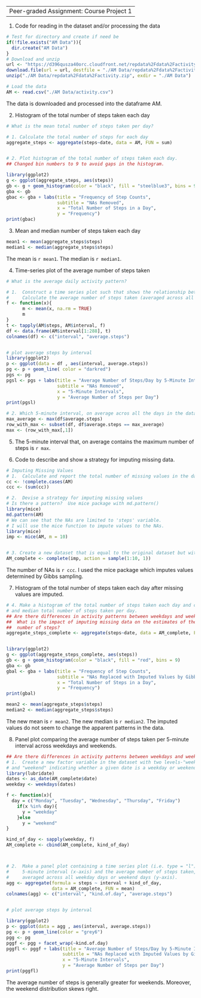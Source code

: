 
----------------------------------------------------------------------------
Peer-graded Assignment: Course Project 1
----------------------------------------------------------------------------

1. Code for reading in the dataset and/or processing the data
```r
# Test for directory and create if need be
if(!file.exists("AM Data")){
  dir.create("AM Data")
}
# Download and unzip
url <- "https://d396qusza40orc.cloudfront.net/repdata%2Fdata%2Factivity.zip"
download.file(url = url, destfile = "./AM Data/repdata%2Fdata%2Factivity.zip", method = "auto")
unzip("./AM Data/repdata%2Fdata%2Factivity.zip", exdir = "./AM Data")

# Load the data
AM <- read.csv("./AM Data/activity.csv")
```

The data is downloaded and processed into the dataframe AM.




2. Histogram of the total number of steps taken each day


```r
# What is the mean total number of steps taken per day?

# 1. Calculate the total number of steps for each day   
aggregate_steps <- aggregate(steps~date, data = AM, FUN = sum)


# 2. Plot histogram of the total number of steps taken each day. 
## Changed bin numbers to 9 to avoid gaps in the histogram.

library(ggplot2)
g <- ggplot(aggregate_steps, aes(steps))
gb <- g + geom_histogram(color = "black", fill = "steelblue3", bins = 9) 
gba <- gb  
gbac <- gba + labs(title = "Frequency of Step Counts", 
                   subtitle = "NAs Removed", 
                   x = "Total Number of Steps in a Day",
                   y = "Frequency")
print(gbac)
```




3. Mean and median number of steps taken each day
```r
mean1 <- mean(aggregate_steps$steps)
median1 <- median(aggregate_steps$steps)
```
The mean is `r mean1`.  The median is `r median1`.


4.  Time-series plot of the average number of steps taken
```r
# What is the average daily activity pattern?

# 1.  Construct a time series plot such that shows the relationship between time interval and
#     Calculate the average number of steps taken (averaged across all days, by time interval)
f <- function(x){
      m <- mean(x, na.rm = TRUE)
      m
}
t <- tapply(AM$steps, AM$interval, f)
df <- data.frame(AM$interval[1:288], t)
colnames(df) <- c("interval", "average.steps")


# plot average steps by interval
library(ggplot2)
p <- ggplot(data = df , aes(interval, average.steps))
pg <- p + geom_line( color = "darkred")
pgs <- pg  
pgsl <- pgs + labs(title = "Average Number of Steps/Day by 5-Minute Interval",
                   subtitle = "NAs Removed",
                   x = "5-Minute Intervals",
                   y = "Average Number of Steps per Day")
print(pgsl)
```



```r
# 2. Which 5-minute interval, on average acros all the days in the dataset, contains the maximum number of steps?
max_average <- max(df$average.steps)
row_with_max <- subset(df, df$average.steps == max_average)
max <- (row_with_max[,1])
```
5. The 5-minute interval that, on average contains the maximum number of steps is `r max`.



6. Code to describe and show a strategy for imputing missing data.
```r
# Imputing Missing Values
# 1.  Calculate and report the total number of missing values in the dataset(i.e. the total number of rows with NAs)
cc <- !complete.cases(AM)
ccc <- (sum(cc))

# 2.  Devise a strategy for imputing missing values
# Is there a pattern?  Use mice package with md.pattern()
library(mice)
md.pattern(AM)
# We can see that the NAs are limited to 'steps' variable.  
# I will use the mice function to impute values to the NAs.
library(mice)
imp <- mice(AM, m = 10)


# 3. Create a new dataset that is equal to the original dataset but with the missing data filled in.
AM_complete <- complete(imp, action = sample(1:10, 1))
```

The number of NAs is `r ccc`.
I used the mice package which imputes values determined by Gibbs sampling.




7. Histogram of the total number of steps taken each day after missing values are imputed.
```r
# 4. Make a histogram of the total number of steps taken each day and calculate and report the mean
# and median total number of steps taken per day.
## Are there differences in activity patterns between weekdays and weekends?
##  What is the impact of imputing missing data on the estimates of the total daily
##  number of steps?
aggregate_steps_complete <- aggregate(steps~date, data = AM_complete, FUN = sum)


library(ggplot2)
g <- ggplot(aggregate_steps_complete, aes(steps))
gb <- g + geom_histogram(color = "black", fill = "red", bins = 9) 
gba <- gb 
gbal <- gba + labs(title = "Frequency of Step Counts",
                   subtitle = "NAs Replaced with Imputed Values by Gibbs Sampling",
                   x = "Total Number of Steps in a Day",
                   y = "Frequency")
print(gbal)

mean2 <- mean(aggregate_steps$steps)
median2 <- median(aggregate_steps$steps)
```

The new mean is `r mean2`.
The new median is `r median2`.
The imputed values do not seem to change the apparent patterns in the data.





8.  Panel plot comparing the average number of steps taken per 5-minute interval across weekdays and weekends.
```r

## Are there differences in activity patterns between weekdays and weekends?
# 1.  Create a new factor variable in the dataset with two levels-"weekday" 
# and "weekend" indicating whether a given date is a weekday or weekend day.
library(lubridate)
dates <- as_date(AM_complete$date)
weekday <- weekdays(dates)

f <- function(x){
  day = c("Monday", "Tuesday", "Wednesday", "Thursday", "Friday")
    if(x %in% day){
      y = "weekday"
    }else 
      y = "weekend"
}

kind_of_day <- sapply(weekday, f)
AM_complete <- cbind(AM_complete, kind_of_day)



# 2.  Make a panel plot containing a time series plot (i.e. type = "l") of the
#     5-minute interval (x-axis) and the average number of steps taken,
#     averaged across all weekday days or weekend days (y-axis).  
agg <- aggregate(formula = steps ~ interval + kind_of_day, 
                 data = AM_complete, FUN = mean)
colnames(agg) <- c("interval", "kind.of.day", "average.steps")


# plot average steps by interval

library(ggplot2)
p <- ggplot(data = agg , aes(interval, average.steps))
pg <- p + geom_line(color = "grey6")   
pgg <- pg 
pggf <- pgg + facet_wrap(~kind.of.day)
pggfl <- pggf + labs(title = "Average Number of Steps/Day by 5-Minute Interval",
                     subtitle = "NAs Replaced with Imputed Values by Gibbs Sampling",
                     x = "5-Minute Intervals",
                     y = "Average Number of Steps per Day")
print(pggfl)
```

The average number of steps is generally greater for weekends.
Moreover, the weekend distribution skews right.  

